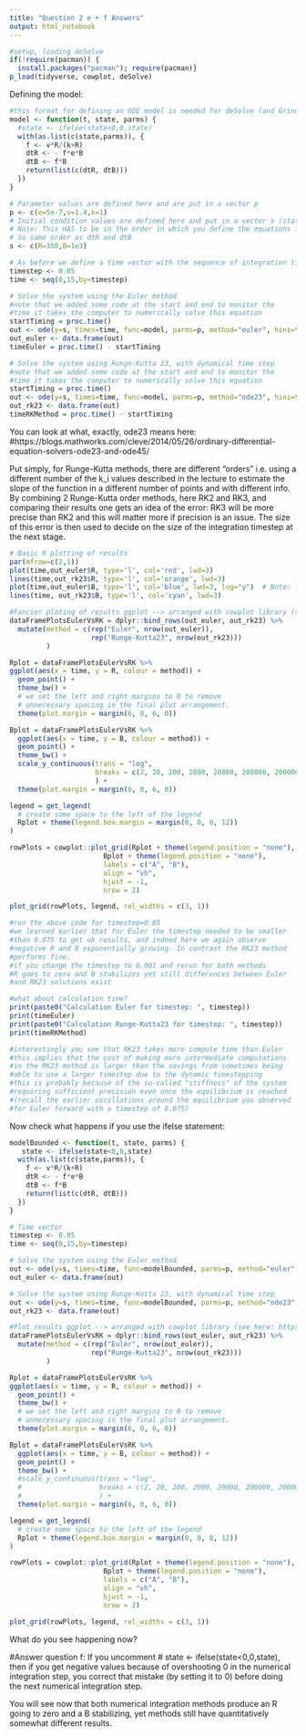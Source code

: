 ```yaml
---
title: "Question 2 e + f Answers"
output: html_notebook
---
```




```r
#setup, loading deSolve
if(!require(pacman)) {
  install.packages("pacman"); require(pacman)}
p_load(tidyverse, cowplot, deSolve)
```

Defining the model:

```r
#this format for defining an ODE model is needed for deSolve (and Grind). We will explain how this model definition works in more detail in the next practical 
model <- function(t, state, parms) {
  #state <- ifelse(state<0,0,state)
  with(as.list(c(state,parms)), {
    f <- v*R/(k+R)
    dtR <- - f*e*B
    dtB <- f*B
    return(list(c(dtR, dtB)))  
  }) 
} 
```


```r
# Parameter values are defined here and are put in a vector p
p <- c(e=5e-7,v=1.4,k=1)
# Initial condition values are defined here and put in a vector s (state)
# Note: This HAS to be in the order in which you define the equations in the list of functions returned by model.
# So same order as dtR and dtB
s <- c(R=350,B=1e3)

# As before we define a time vector with the sequence of integration timesteps
timestep <- 0.05     
time <- seq(0,15,by=timestep)

# Solve the system using the Euler method
#note that we added some code at the start and end to monitor the
#time it takes the computer to numerically solve this equation
startTiming = proc.time()
out <- ode(y=s, times=time, func=model, parms=p, method="euler", hini=timestep)
out_euler <- data.frame(out)
timeEuler = proc.time() - startTiming

# Solve the system using Runge-Kutta 23, with dynamical time step
#note that we added some code at the start and end to monitor the
#time it takes the computer to numerically solve this equation
startTiming = proc.time()
out <- ode(y=s, times=time, func=model, parms=p, method="ode23", hini=timestep)
out_rk23 <- data.frame(out)
timeRKMethod = proc.time() - startTiming


```

You can look at what, exactly, ode23 means here: #https://blogs.mathworks.com/cleve/2014/05/26/ordinary-differential-equation-solvers-ode23-and-ode45/ 

Put simply, for Runge-Kutta methods, there are different "orders" i.e. using a different number of the k_i values described in the lecture to estimate the slope of the function in a different number of points and with different info. By combining 2 Runge-Kutta order methods, here RK2 and RK3, and comparing their results one gets an idea of the error: RK3 will be more precise than RK2 and this will matter more if precision is an issue. The size of this error is then used to decide on the size of the integration timestep at the next stage.

```r
# Basic R plotting of results
par(mfrow=c(2,1))
plot(time,out_euler$R, type='l', col='red', lwd=3)
lines(time,out_rk23$R, type='l', col='orange', lwd=3)
plot(time,out_euler$B, type='l', col='blue', lwd=3, log="y")  # Note: logarithmic y-axis
lines(time, out_rk23$B, type='l', col='cyan', lwd=3)

#Fancier ploting of results ggplot --> arranged with cowplot library (see here: https://wilkelab.org/cowplot/index.html)
dataFramePlotsEulerVsRK = dplyr::bind_rows(out_euler, out_rk23) %>%
  mutate(method = c(rep("Euler", nrow(out_euler)),
                    rep("Runge-Kutta23", nrow(out_rk23)))
         )

Rplot = dataFramePlotsEulerVsRK %>%
ggplot(aes(x = time, y = R, colour = method)) +
  geom_point() + 
  theme_bw() +
  # we set the left and right margins to 0 to remove 
  # unnecessary spacing in the final plot arrangement.
  theme(plot.margin = margin(6, 0, 6, 0))

Bplot = dataFramePlotsEulerVsRK %>%
  ggplot(aes(x = time, y = B, colour = method)) +
  geom_point() + 
  theme_bw() +
  scale_y_continuous(trans = "log",
                     breaks = c(2, 20, 200, 2000, 20000, 200000, 2000000, 20000000, 200000000, 2000000000)
                     ) +
  theme(plot.margin = margin(6, 0, 6, 0))

legend = get_legend(
  # create some space to the left of the legend
  Rplot + theme(legend.box.margin = margin(0, 0, 0, 12))
)

rowPlots = cowplot::plot_grid(Rplot + theme(legend.position = "none"),
                       Bplot + theme(legend.position = "none"),
                       labels = c("A", "B"),
                       align = "vh",
                       hjust = -1,
                       nrow = 2)

plot_grid(rowPlots, legend, rel_widths = c(3, 1))

#run the above code for timestep=0.05
#we learned earlier that for Euler the timestep needed to be smaller
#than 0.075 to get ok results, and indeed here we again observe 
#negative R and B exponentially growing. In contrast the RK23 method
#performs fine.
#if you change the timestep to 0.001 and rerun for both methods
#R goes to zero and B stabilizes yet still differences between Euler
#and RK23 solutions exist

#what about calculation time?
print(paste0("Calculation Euler for timestep: ", timestep))
print(timeEuler)
print(paste0("Calculation Runge-Kutta23 for timestep: ", timestep))
print(timeRKMethod)

#interestingly you see that RK23 takes more compute time than Euler
#this implies that the cost of making more intermediate computations
#in the RK23 method is larger than the savings from sometimes being
#able to use a larger timestep due to the dynamic timestepping
#this is probably because of the so-called "stiffness" of the system
#requiring sufficient precision even once the equilibrium is reached
#(recall the earlier oscillations around the equilibrium you observed
#for Euler forward with a timestep of 0.075)
```


Now check what happens if you use the ifelse statement: 

```r
modelBounded <- function(t, state, parms) {
   state <- ifelse(state<0,0,state)
  with(as.list(c(state,parms)), {
    f <- v*R/(k+R)
    dtR <- - f*e*B
    dtB <- f*B
    return(list(c(dtR, dtB)))  
  }) 
} 

# Time vector
timestep <- 0.05     
time <- seq(0,15,by=timestep)

# Solve the system using the Euler method
out <- ode(y=s, times=time, func=modelBounded, parms=p, method="euler", hini=timestep)
out_euler <- data.frame(out)

# Solve the system using Runge-Kutta 23, with dynamical time step
out <- ode(y=s, times=time, func=modelBounded, parms=p, method="ode23", hini=timestep)
out_rk23 <- data.frame(out)

#Plot results ggplot --> arranged with cowplot library (see here: https://wilkelab.org/cowplot/index.html)
dataFramePlotsEulerVsRK = dplyr::bind_rows(out_euler, out_rk23) %>%
  mutate(method = c(rep("Euler", nrow(out_euler)),
                    rep("Runge-Kutta23", nrow(out_rk23)))
         )

Rplot = dataFramePlotsEulerVsRK %>%
ggplot(aes(x = time, y = R, colour = method)) +
  geom_point() + 
  theme_bw() +
  # we set the left and right margins to 0 to remove 
  # unnecessary spacing in the final plot arrangement.
  theme(plot.margin = margin(6, 0, 6, 0))

Bplot = dataFramePlotsEulerVsRK %>%
  ggplot(aes(x = time, y = B, colour = method)) +
  geom_point() + 
  theme_bw() +
  #scale_y_continuous(trans = "log",
  #                   breaks = c(2, 20, 200, 2000, 20000, 200000, 2000000, 20000000, 200000000, 2000000000)
  #                   ) +
  theme(plot.margin = margin(6, 0, 6, 0))

legend = get_legend(
  # create some space to the left of the legend
  Rplot + theme(legend.box.margin = margin(0, 0, 0, 12))
)

rowPlots = cowplot::plot_grid(Rplot + theme(legend.position = "none"),
                       Bplot + theme(legend.position = "none"),
                       labels = c("A", "B"),
                       align = "vh",
                       hjust = -1,
                       nrow = 2)

plot_grid(rowPlots, legend, rel_widths = c(3, 1))

```
What do you see happening now?




#Answer question f:
If you uncomment # state <- ifelse(state<0,0,state), then if you get negative values because of overshooting 0 in the numerical integration step, you correct that mistake (by setting it to 0) before doing the next numerical integration step.

You will see now that both numerical integration methods produce an R going to zero and a B stabilizing, yet methods still have quantitatively somewhat different results. 


